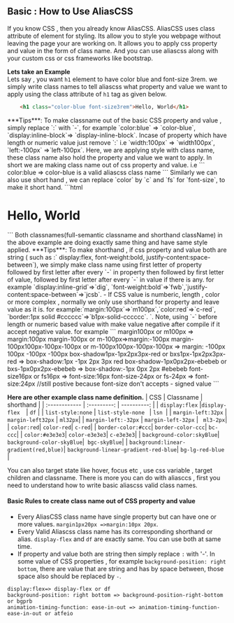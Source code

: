 
## Basic : How to Use AliasCSS
If you know CSS , then you already know AliasCSS. AliasCSS uses class attribute of  element for styling.
Its allow you to style you webpage without leaving the page your are working on. It allows you to apply css property 
and value in the form of class name. And you can use aliascss along with your custom css or css frameworks like bootstrap.



**Lets take an Example**\
Lets say , you want ` h1 ` element to have color  blue and font-size 3rem. we simply write class names to tell aliascss what property and value we want to
apply using the class attribute of `h1` tag as given below. 
```html
    <h1 class="color-blue font-size3rem">Hello, World</h1>
```    

<Callout type="info" emoji="💡">
 ***Tips***: To make classname out of the basic  CSS property and value , simply replace `:` with `-`, for example `color:blue` => `color-blue`, `display:inline-block`=> `display-inline-block`. Incase
 of property which have length or numeric value just remove `:` i.e `width:100px` => `width100px`, `left:-100px` =>`left-100px`.
</Callout>
Here, we are applying style with class name, these class name also hold the property and value we want to apply. In short we are making class name out of css property and value.
i.e 
```
    color:blue  => color-blue is a valid aliascss class name
```
Similarly we can also use short hand , we can replace `color` by `c` and `fs` for `font-size`, to make it short hand.
```html
    <h1 class="c-blue fs3rem">Hello, World</h1>
```  
Both classnames(full-semantic classname and shorthand className) in the above example are doing exactly same thing and have same style applied.
<Callout type="info" emoji="💡">
 ***Tips***: To make shorthand , if css property  and value both are string ( such as :` display:flex, font-weight:bold, justify-content:space-between`), we simply make class name 
 using first letter of property followed by first letter after every `-` in property then followed by first letter of value, followed by first letter after every `-` in value if there is any.
 for example `display:inline-grid`=>`dig`, `font-weight:bold`=>`fwb`,`justify-content:space-between`=>`jcsb`.
 - If CSS value is numberic, length , color or more complex , normally we only use shorthand for property and leave value as it is.
 for example:`margin:100px`=>`m100px`,`color:red`=>`c-red`, `border:1px solid #cccccc`=>`b1px-solid-cccccc`.
`.
</Callout>

<Callout type="warning">
 Note, using `-` before length or numeric based value with make value negative after compile if it accept negative value. for example
 ```
 margin100px or m100px => margin:100px
 margin-100px or m-100px=>margin:-100px
 margin-100px100px-100px-100px or m-100px100px-100px-100px => margin: -100px 100px -100px -100px
 box-shadow1px-1px2px3px-red or bxs1px-1px2px3px-red  => box-shadow:1px -1px 2px 3px red
 box-shadow-1px0px2px-ebebeb or bxs-1px0px2px-ebebeb => box-shadow:-1px 0px 2px #ebebeb
 font-size16px or fs16px => font-size:16px
 font-size-24px or fs-24px => font-size:24px //still postive because font-size don't accepts - signed value
 ```
</Callout>


**Here are other example  class name definition.**
| CSS           | Classname | shorthand |
| :------------ | :---------: | ----------: |
| `display:flex`  |`display-flex  `| `df`         |
| `list-style:none`     |   `list-style-none `  |    `lsn `|
| `margin-left:32px` | `margin-left32px`            |   `ml32px`|
| `margin-left:-32px` | `margin-left-32px`            |  ` ml3-2px`|
| `color:red`| `color-red`| `c-red`|
| `border-color:#ccc`| `border-color-ccc`| `bc-ccc`|
| `color:#e3e3e3`| `color-e3e3e3`| `c-e3e3e3`|
| `background-color:skyBlue`| `background-color-skyBlue`|` bgc-skyBlue`|
| `background:linear-gradient(red,blue)`| `background-linear-gradient-red-blue`| `bg-lg-red-blue` |


<Callout type="info" emoji="ℹ️">
  You can also target state like hover, focus etc , use css variable , target children and classname. There is more you can do with aliasccs , 
   first you need to understand how to write basic aliascss valid class names.
</Callout>

#### Basic Rules to create class name out of CSS property and value


- Every AliasCSS class name have single property but can have one or  more values. `margin1px20px =>margin:10px 20px`.
- Every Valid Aliascss class name has its corresponding shorthand or alias. `display-flex` and `df` are exactly same. You can use both at same time.
- If property and value both are string then simply replace `:` with '-'. In some value of CSS properties , for example `background-position: right bottom`, 
there are value that are string and has by space between, those space also should be replaced by `-`.
```
display:flex=> display-flex or df
background-position: right bottom => background-position-right-bottom or bgprb 
animation-timing-function: ease-in-out => animation-timing-function-ease-in-out or atfeio 
```
  

